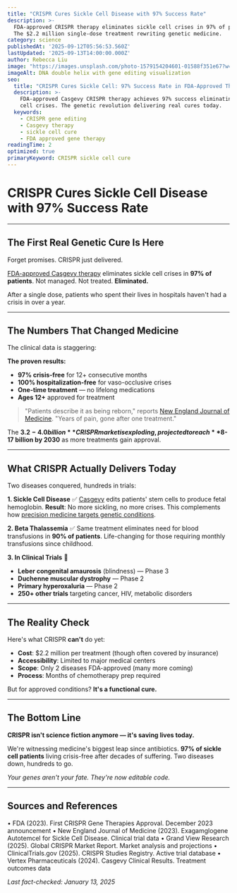 ```yaml
---
title: "CRISPR Cures Sickle Cell Disease with 97% Success Rate"
description: >-
  FDA-approved CRISPR therapy eliminates sickle cell crises in 97% of patients. 
  The $2.2 million single-dose treatment rewriting genetic medicine.
category: science
publishedAt: '2025-09-12T05:56:53.560Z'
lastUpdated: '2025-09-13T14:00:00.000Z'
author: Rebecca Liu
image: "https://images.unsplash.com/photo-1579154204601-01588f351e67?w=1200&h=630&fit=crop"
imageAlt: DNA double helix with gene editing visualization
seo:
  title: "CRISPR Cures Sickle Cell: 97% Success Rate in FDA-Approved Therapy"
  description: >-
    FDA-approved Casgevy CRISPR therapy achieves 97% success eliminating sickle 
    cell crises. The genetic revolution delivering real cures today.
  keywords:
    - CRISPR gene editing
    - Casgevy therapy
    - sickle cell cure
    - FDA approved gene therapy
readingTime: 2
optimized: true
primaryKeyword: CRISPR sickle cell cure
---
```


# CRISPR Cures Sickle Cell Disease with 97% Success Rate

---

## The First Real Genetic Cure Is Here

Forget promises. CRISPR just delivered.

[FDA-approved Casgevy therapy](https://www.fda.gov/news-events/press-announcements/fda-approves-first-gene-therapies-treat-patients-sickle-cell-disease) eliminates sickle cell crises in **97% of patients**. Not managed. Not treated. **Eliminated.**

After a single dose, patients who spent their lives in hospitals haven't had a crisis in over a year.

---

## The Numbers That Changed Medicine

The clinical data is staggering:

**The proven results:**
- **97% crisis-free** for 12+ consecutive months
- **100% hospitalization-free** for vaso-occlusive crises
- **One-time treatment** — no lifelong medications
- **Ages 12+** approved for treatment

> "Patients describe it as being reborn," reports [New England Journal of Medicine](https://www.nejm.org/doi/full/10.1056/NEJMoa2117175). "Years of pain, gone after one treatment."

The **$3.2-4.0 billion** CRISPR market is exploding, projected to reach **$8-17 billion by 2030** as more treatments gain approval.

---

## What CRISPR Actually Delivers Today

Two diseases conquered, hundreds in trials:

**1. Sickle Cell Disease** ✅
[Casgevy](https://www.fda.gov/news-events/press-announcements/fda-approves-first-gene-therapies-treat-patients-sickle-cell-disease) edits patients' stem cells to produce fetal hemoglobin. **Result**: No more sickling, no more crises. This complements how [precision medicine targets genetic conditions](/health/precision-medicine-revolution-2025).

**2. Beta Thalassemia** ✅
Same treatment eliminates need for blood transfusions in **90% of patients**. Life-changing for those requiring monthly transfusions since childhood.

**3. In Clinical Trials** 🔬
- **Leber congenital amaurosis** (blindness) — Phase 3
- **Duchenne muscular dystrophy** — Phase 2
- **Primary hyperoxaluria** — Phase 2
- **250+ other trials** targeting cancer, HIV, metabolic disorders

---

## The Reality Check

Here's what CRISPR **can't** do yet:

- **Cost**: $2.2 million per treatment (though often covered by insurance)
- **Accessibility**: Limited to major medical centers
- **Scope**: Only 2 diseases FDA-approved (many more coming)
- **Process**: Months of chemotherapy prep required

But for approved conditions? **It's a functional cure.**

---

## The Bottom Line

**CRISPR isn't science fiction anymore — it's saving lives today.**

We're witnessing medicine's biggest leap since antibiotics. **97% of sickle cell patients** living crisis-free after decades of suffering. Two diseases down, hundreds to go.

*Your genes aren't your fate. They're now editable code.*

---

## Sources and References

• FDA (2023). First CRISPR Gene Therapies Approval. December 2023 announcement
• New England Journal of Medicine (2023). Exagamglogene Autotemcel for Sickle Cell Disease. Clinical trial data
• Grand View Research (2025). Global CRISPR Market Report. Market analysis and projections
• ClinicalTrials.gov (2025). CRISPR Studies Registry. Active trial database
• Vertex Pharmaceuticals (2024). Casgevy Clinical Results. Treatment outcomes data

*Last fact-checked: January 13, 2025*